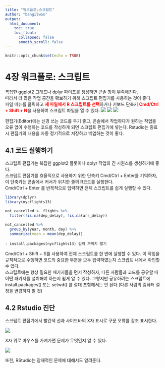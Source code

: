 ```yaml
---
title: "워크플로:스크립트"
author: "bangilwoo"
output:
  html_document:
    toc: true
    toc_float:
      collapsed: false
      smooth_scroll: false
---
```


```r
knitr::opts_chunk$set(echo = TRUE)
```

# 4장 워크플로: 스크립트

복잡한 ggplot2 그래프나 dplyr 파이프를 생성하면 콘솔 창이 부족해진다. <br>
따라서 더 많은 작업 공간을 확보하기 위해 스크립트 편집기를 사용하는 것이 좋다. <br>
파일 메뉴를 클릭하고 **<span style="color: red;">새 파일에서 R 스크립트를 선택</span>**하거나 키보드 단축키 **<span style="color: red;">Cmd/Ctrl + Shift + N</span>**을 사용하여 스크립트 파일을 열 수 있다.
![](image./Insert_Script1.png)
![](image./Insert_Script2.png)
![](image./rstudio-editor.png)

편집기(Editor)에는 신경 쓰는 코드를 두기 좋고, 콘솔에서 작업하다가 원하는 작업을 오류 없이 수행하는 코드를 작성하게 되면 스크립트 편집기에 넣는다. Rstudio는 종료시 편집기의 내용을 자동 정기적으로 저장하고 백업하는 것이 좋다.

## 4.1 코드 실행하기

스크립트 편집기는 복잡한 ggplot2 플롯이나 dplyr 작업의 긴 시퀀스를 생성하기에 좋다. <br>
스크립트 편집기를 효율적으로 사용하기 위한 단축키 Cmd/Ctrl + Enter를 기억하자, 이 단축키는 콘솔에서 커서가 위치한 줄의 R코드를 실행한다. <br> 
Cmd/Ctrl + Enter 를 반복적으로 입력하면 전체 스크립트를 쉽게 실행할 수 있다.

```r
library(dplyr)
library(nycflights13)

not_cancelled <- flights %>%
  filter(!is.na(dep_delay), !is.na(arr_delay))

not_cancelled %>%
  group_by(year, month, day) %>%
  summarize(mean = mean(dep_delay))
```

    - install.packages(nycflights13) 입력 까먹지 말기

Cmd/Ctrl + Shift + S를 사용하여 전체 스크립트를 한 번에 실행할 수 있다. 이 작업을 규칙적으로 수행하면 코드의 중요한 부분을 모두 입력하였는지 스크립트 내에서 확인할 수 있다. <br>
스크립트에는 항상 필요한 패키지들을 먼저 작성하자, 다른 사람들과 코드를 공유할 때 어떤 패키지를 설치해야 하는지 쉽게 알 수 있다. 그렇지만 공유하려는 스크립트에 install.packages() 또는 setwd() 를 절대 포함해서는 안 된다.(다른 사람의 컴퓨터 설정을 변경하지 말 것)

## 4.2 Rstudio 진단

스크립트 편집기에서 빨간색 선과 사이드바의 X자 표시로 구문 오류를 강조 표시한다.

![](image./rstudio-diagnostic.png)

X자 위로 마우스를 가져가면 문제가 무엇인지 알 수 있다.

![](image./rstudio-diagnostic-tip.png)

또한, RStudio는 잠재적인 문제에 대해서도 알려준다.


